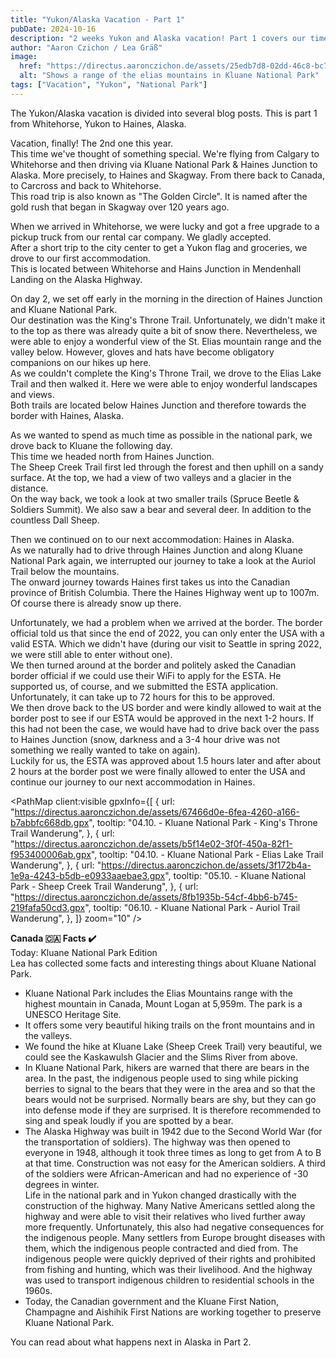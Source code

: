 ```yaml
---
title: "Yukon/Alaska Vacation - Part 1"
pubDate: 2024-10-16
description: "2 weeks Yukon and Alaska vacation! Part 1 covers our time from arrival to Haines"
author: "Aaron Czichon / Lea Gräß"
image:
  href: "https://directus.aaronczichon.de/assets/25edb7d8-02dd-46c8-bc7e-eeeaec92a678.jpeg?quality=70&width=1600"
  alt: "Shows a range of the elias mountains in Kluane National Park"
tags: ["Vacation", "Yukon", "National Park"]
---
```



The Yukon/Alaska vacation is divided into several blog posts. This is part 1 from Whitehorse, Yukon to Haines, Alaska.

Vacation, finally! The 2nd one this year.    
This time we've thought of something special. We're flying from Calgary to Whitehorse and then driving via Kluane National Park & Haines Junction to Alaska. More precisely, to Haines and Skagway. From there back to Canada, to Carcross and back to Whitehorse.   
This road trip is also known as "The Golden Circle". It is named after the gold rush that began in Skagway over 120 years ago.   

When we arrived in Whitehorse, we were lucky and got a free upgrade to a pickup truck from our rental car company. We gladly accepted.   
After a short trip to the city center to get a Yukon flag and groceries, we drove to our first accommodation.   
This is located between Whitehorse and Hains Junction in Mendenhall Landing on the Alaska Highway.    

<DirectusImage assetId="3ee98efc-3d66-46d5-b5a4-9a7409eae503.jpeg" />

On day 2, we set off early in the morning in the direction of Haines Junction and Kluane National Park.   
Our destination was the King's Throne Trail. Unfortunately, we didn't make it to the top as there was already quite a bit of snow there. Nevertheless, we were able to enjoy a wonderful view of the St. Elias mountain range and the valley below. However, gloves and hats have become obligatory companions on our hikes up here.   
As we couldn't complete the King's Throne Trail, we drove to the Elias Lake Trail and then walked it. Here we were able to enjoy wonderful landscapes and views.   
Both trails are located below Haines Junction and therefore towards the border with Haines, Alaska.

<DirectusImage assetId="8bf8612b-3813-4ad0-b424-cc68dbcfc766.jpeg" />

<DirectusImage assetId="a1ac2664-7748-44a0-94cc-acd9d02eac6f.jpeg" />

As we wanted to spend as much time as possible in the national park, we drove back to Kluane the following day.   
This time we headed north from Haines Junction.   
The Sheep Creek Trail first led through the forest and then uphill on a sandy surface. At the top, we had a view of two valleys and a glacier in the distance.    
On the way back, we took a look at two smaller trails (Spruce Beetle & Soldiers Summit). We also saw a bear and several deer. In addition to the countless Dall Sheep.

Then we continued on to our next accommodation: Haines in Alaska.   
As we naturally had to drive through Haines Junction and along Kluane National Park again, we interrupted our journey to take a look at the Auriol Trail below the mountains.    
The onward journey towards Haines first takes us into the Canadian province of British Columbia. There the Haines Highway went up to 1007m. Of course there is already snow up there.

<DirectusImage assetId="73c5cf6e-9403-499f-bcfe-9fbcf336ae38.jpeg" />

Unfortunately, we had a problem when we arrived at the border. The border official told us that since the end of 2022, you can only enter the USA with a valid ESTA. Which we didn't have (during our visit to Seattle in spring 2022, we were still able to enter without one).   
We then turned around at the border and politely asked the Canadian border official if we could use their WiFi to apply for the ESTA. He supported us, of course, and we submitted the ESTA application. Unfortunately, it can take up to 72 hours for this to be approved.   
We then drove back to the US border and were kindly allowed to wait at the border post to see if our ESTA would be approved in the next 1-2 hours. If this had not been the case, we would have had to drive back over the pass to Haines Junction (snow, darkness and a 3-4 hour drive was not something we really wanted to take on again).   
Luckily for us, the ESTA was approved about 1.5 hours later and after about 2 hours at the border post we were finally allowed to enter the USA and continue our journey to our next accommodation in Haines.

<PathMap
  client:visible
  gpxInfo={[
    {
      url: "https://directus.aaronczichon.de/assets/67466d0e-6fea-4260-a166-b7abbfc668db.gpx",
      tooltip:
        "04.10. - Kluane National Park - King's Throne Trail Wanderung",
    },
    {
      url: "https://directus.aaronczichon.de/assets/b5f14e02-3f0f-450a-82f1-f953400006ab.gpx",
      tooltip:
        "04.10. - Kluane National Park - Elias Lake Trail Wanderung",
    },
    {
      url: "https://directus.aaronczichon.de/assets/3f172b4a-1e9a-4243-b5db-e0933aaebae3.gpx",
      tooltip:
        "05.10. - Kluane National Park - Sheep Creek Trail Wanderung",
    },
    {
      url: "https://directus.aaronczichon.de/assets/8fb1935b-54cf-4bb6-b745-219fafa50cd3.gpx",
      tooltip:
        "06.10. - Kluane National Park - Auriol Trail Wanderung",
    },
  ]}
  zoom="10"
/>

**Canada 🇨🇦 Facts ✔️**     
Today: Kluane National Park Edition   
Lea has collected some facts and interesting things about Kluane National Park. 

- Kluane National Park includes the Elias Mountains range with the highest mountain in Canada, Mount Logan at 5,959m. The park is a UNESCO Heritage Site.    
- It offers some very beautiful hiking trails on the front mountains and in the valleys.   
- We found the hike at Kluane Lake (Sheep Creek Trail) very beautiful, we could see the Kaskawulsh Glacier and the Slims River from above.   
- In Kluane National Park, hikers are warned that there are bears in the area. In the past, the indigenous people used to sing while picking berries to signal to the bears that they were in the area and so that the bears would not be surprised. Normally bears are shy, but they can go into defense mode if they are surprised. It is therefore recommended to sing and speak loudly if you are spotted by a bear.    
- The Alaska Highway was built in 1942 due to the Second World War (for the transportation of soldiers). The highway was then opened to everyone in 1948, although it took three times as long to get from A to B at that time. Construction was not easy for the American soldiers. A third of the soldiers were African-American and had no experience of -30 degrees in winter.    
Life in the national park and in Yukon changed drastically with the construction of the highway. Many Native Americans settled along the highway and were able to visit their relatives who lived further away more frequently. Unfortunately, this also had negative consequences for the indigenous people. Many settlers from Europe brought diseases with them, which the indigenous people contracted and died from. The indigenous people were quickly deprived of their rights and prohibited from fishing and hunting, which was their livelihood. And the highway was used to transport indigenous children to residential schools in the 1960s.    
- Today, the Canadian government and the Kluane First Nation, Champagne and Aishihik First Nations are working together to preserve Kluane National Park. 

<DirectusGallery folderName="43 Yukon Alaska Part 1" />

You can read about what happens next in Alaska in Part 2.